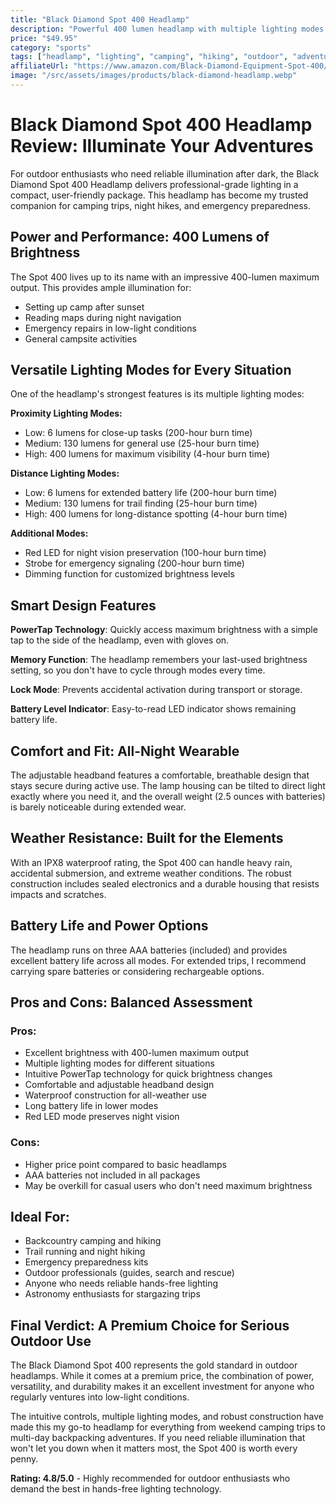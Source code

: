 ```yaml
---
title: "Black Diamond Spot 400 Headlamp"
description: "Powerful 400 lumen headlamp with multiple lighting modes, perfect for camping, hiking, and outdoor adventures."
price: "$49.95"
category: "sports"
tags: ["headlamp", "lighting", "camping", "hiking", "outdoor", "adventure"]
affiliateUrl: "https://www.amazon.com/Black-Diamond-Equipment-Spot-400/dp/B07X3WZB3M"
image: "/src/assets/images/products/black-diamond-headlamp.webp"
---
```


# Black Diamond Spot 400 Headlamp Review: Illuminate Your Adventures

For outdoor enthusiasts who need reliable illumination after dark, the Black Diamond Spot 400 Headlamp delivers professional-grade lighting in a compact, user-friendly package. This headlamp has become my trusted companion for camping trips, night hikes, and emergency preparedness.

## Power and Performance: 400 Lumens of Brightness

The Spot 400 lives up to its name with an impressive 400-lumen maximum output. This provides ample illumination for:
- Setting up camp after sunset
- Reading maps during night navigation
- Emergency repairs in low-light conditions
- General campsite activities

## Versatile Lighting Modes for Every Situation

One of the headlamp's strongest features is its multiple lighting modes:

**Proximity Lighting Modes:**
- Low: 6 lumens for close-up tasks (200-hour burn time)
- Medium: 130 lumens for general use (25-hour burn time)
- High: 400 lumens for maximum visibility (4-hour burn time)

**Distance Lighting Modes:**
- Low: 6 lumens for extended battery life (200-hour burn time)
- Medium: 130 lumens for trail finding (25-hour burn time)
- High: 400 lumens for long-distance spotting (4-hour burn time)

**Additional Modes:**
- Red LED for night vision preservation (100-hour burn time)
- Strobe for emergency signaling (200-hour burn time)
- Dimming function for customized brightness levels

## Smart Design Features

**PowerTap Technology**: Quickly access maximum brightness with a simple tap to the side of the headlamp, even with gloves on.

**Memory Function**: The headlamp remembers your last-used brightness setting, so you don't have to cycle through modes every time.

**Lock Mode**: Prevents accidental activation during transport or storage.

**Battery Level Indicator**: Easy-to-read LED indicator shows remaining battery life.

## Comfort and Fit: All-Night Wearable

The adjustable headband features a comfortable, breathable design that stays secure during active use. The lamp housing can be tilted to direct light exactly where you need it, and the overall weight (2.5 ounces with batteries) is barely noticeable during extended wear.

## Weather Resistance: Built for the Elements

With an IPX8 waterproof rating, the Spot 400 can handle heavy rain, accidental submersion, and extreme weather conditions. The robust construction includes sealed electronics and a durable housing that resists impacts and scratches.

## Battery Life and Power Options

The headlamp runs on three AAA batteries (included) and provides excellent battery life across all modes. For extended trips, I recommend carrying spare batteries or considering rechargeable options.

## Pros and Cons: Balanced Assessment

### Pros:
- Excellent brightness with 400-lumen maximum output
- Multiple lighting modes for different situations
- Intuitive PowerTap technology for quick brightness changes
- Comfortable and adjustable headband design
- Waterproof construction for all-weather use
- Long battery life in lower modes
- Red LED mode preserves night vision

### Cons:
- Higher price point compared to basic headlamps
- AAA batteries not included in all packages
- May be overkill for casual users who don't need maximum brightness

## Ideal For:

- Backcountry camping and hiking
- Trail running and night hiking
- Emergency preparedness kits
- Outdoor professionals (guides, search and rescue)
- Anyone who needs reliable hands-free lighting
- Astronomy enthusiasts for stargazing trips

## Final Verdict: A Premium Choice for Serious Outdoor Use

The Black Diamond Spot 400 represents the gold standard in outdoor headlamps. While it comes at a premium price, the combination of power, versatility, and durability makes it an excellent investment for anyone who regularly ventures into low-light conditions.

The intuitive controls, multiple lighting modes, and robust construction have made this my go-to headlamp for everything from weekend camping trips to multi-day backpacking adventures. If you need reliable illumination that won't let you down when it matters most, the Spot 400 is worth every penny.

**Rating: 4.8/5.0** - Highly recommended for outdoor enthusiasts who demand the best in hands-free lighting technology.
